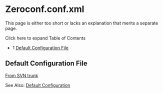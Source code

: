 
# Zeroconf.conf.xml 

 

This page is either too short or lacks an explanation that merits a separate page.

Click here to expand Table of Contents

* 1 [Default Configuration File](#default-configuration-file)

## Default Configuration File

[From SVN trunk](http://svn.freeswitch.org/svn/freeswitch/trunk/conf/autoload%5Fconfigs/zeroconf.conf.xml)

See Also: [Default Configuration](../../Configuration/Default-Configuration_6587388.mdx#mod_vp8)


